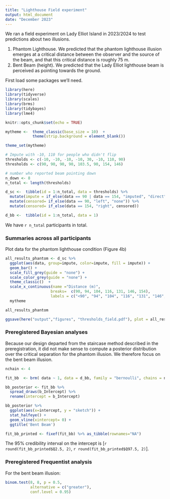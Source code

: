```yaml
---
title: "Lighthouse Field experiment"
output: html_document
date: "December 2023"
---
```


We ran a field experiment on Lady Elliot Island in 2023/2024 to test predictions about two illusions.

1. Phantom Lighthouse. We predicted that the phantom lighthouse illusion emerges at a critical distance between the observer and the source of the beam, and that this critical distance is roughly 75 m.
2. Bent Beam (height). We predicted that the Lady Elliot lighthouse beam is perceived as pointing towards the ground.

First load some packages we'll need.

```r
library(here)
library(tidyverse)
library(scales)
library(brms)
library(tidybayes)
library(lme4)

knitr::opts_chunk$set(echo = TRUE)

mytheme <-  theme_classic(base_size = 10)  +  
            theme(strip.background = element_blank()) 

theme_set(mytheme)
```

```r
# Impute with -10, 110 for people who didn't flip
thresholds <- c(-10, -10, -10, -10, 30, -10, 110, 90)
thresholds <- c(90, 90, 90, 90, 103.5, 90, 154, 146)

# number who reported beam pointing down
n_down <- 8
n_total <- length(thresholds)

d_sc <-  tibble(id = 1:n_total, data = thresholds) %>% 
  mutate(impute = if_else(data == 90 | data == 154, "imputed", "direct")) %>% 
  mutate(censored= if_else(data == 90, "left", "none")) %>% 
  mutate(censored= if_else(data == 154, "right", censored))  

d_bb <-  tibble(id = 1:n_total, data = 1)
```

We have `r n_total` participants in total. 

###  Summaries across all participants

Plot data for the phantom lighthouse condition (Figure 4b)

```r

all_results_phantom <- d_sc %>% 
  ggplot(aes(data, group=impute, color=impute, fill = impute)) +
  geom_bar() +
  scale_fill_grey(guide = "none") +
  scale_color_grey(guide = "none") +
  theme_classic()  +
  scale_x_continuous(name ="Distance (m)", 
                    breaks=  c(90, 94, 104, 116, 131, 146, 154), 
                    labels = c("<90", "94", "104", "116", "131", "146", ">154")) +
  mytheme

all_results_phantom

ggsave(here("output","figures", "thresholds_field.pdf"), plot = all_results_phantom, width = 4,height = 2)

```


### Preregistered Bayesian analyses

Because our design departed from the staircase method described in the preregistration, it did not make sense to compute a posterior distribution over the critical separation for the phantom illusion.  We therefore focus on the bent beam illusion.

```r
nchain <- 4 

fit_bb  <- brm( data ~ 1, data = d_bb, family = "bernoulli", chains = nchain, iter=5000, seed = 0)
```


```r
bb_posterior <- fit_bb %>%
  spread_draws(b_Intercept) %>% 
  rename(intercept = b_Intercept) 

bb_posterior %>% 
  ggplot(aes(x=intercept, y = "sketch")) +
  stat_halfeye() +
  geom_vline(xintercept= 0) +
  ggtitle('Bent Beam')

fit_bb_printed <- fixef(fit_bb) %>% as_tibble(rownames="NA")
```  

The 95% credibility interval on the intercept is [`r round(fit_bb_printed$Q2.5, 2)`, `r round(fit_bb_printed$Q97.5, 2)`].

### Preregistered Frequentist analysis

For the bent beam illusion:

```r
binom.test(8, 8, p = 0.5,
           alternative = c("greater"),
           conf.level = 0.95)
```
 